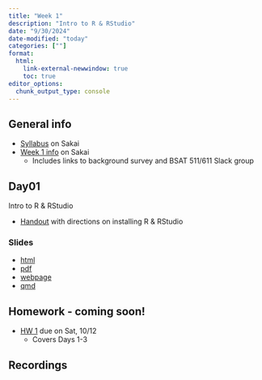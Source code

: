```yaml
---
title: "Week 1"
description: "Intro to R & RStudio"
date: "9/30/2024"
date-modified: "today"
categories: [""]
format: 
  html:
    link-external-newwindow: true
    toc: true
editor_options: 
  chunk_output_type: console
---
```


## General info

* [Syllabus](https://sakai.ohsu.edu/portal/site/BSTA-511-1-AA-F24/page/3a67ff22-d165-404c-bd43-a8917367f621) on Sakai
* [Week 1 info](https://sakai.ohsu.edu/portal/site/BSTA-511-1-AA-F24/tool/07426483-9125-4418-b74f-996db41be3c0/ShowPage?returnView=&studentItemId=0&backPath=&bltiAppStores=false&errorMessage=&clearAttr=&messageId=&source=&title=&newTopLevel=false&sendingPage=205994&postedComment=false&addBefore=&itemId=5293686&path=push&reviewAssessment=false&topicId=&addTool=-1&recheck=&id=&forumId=) on Sakai
    * Includes links to background survey and BSAT 511/611 Slack group


## Day01 

Intro to R & RStudio

* [Handout](../resources/BSTA 511 text R info F24.pdf) with directions on installing R & RStudio

### Slides

* [html](../slides/Day01_bsta511.qmd)
* [pdf](https://drive.google.com/drive/folders/1I5-e1Dbso2jBYm5oIbMV0FqdpM-0q8pn)
* [webpage](../slides_md/Day01_bsta511_md.qmd)
* [qmd](https://github.com/niederhausen/BSTA_511_F24/blob/main/slides_md/Day01_bsta511_md.qmd)

## Homework - coming soon!

* [HW 1](../homework/HW_1_F24_bsta511.qmd) due on Sat, 10/12
    * Covers Days 1-3

## Recordings

<!-- * __In-class__ recording links are on [Sakai](https://sakai.ohsu.edu/portal/site/BSTA-511-1-AA-F24/tool/1f70eae0-e36a-4052-9247-69c6917e6b73/). Navigate to _Course Materials_ -> _Schedule with links to in-class recordings_. Note that the password to the recordings is at the top of the page.  -->
